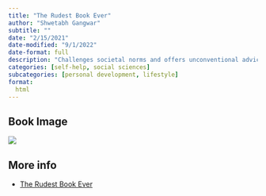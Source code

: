 ```yaml
---
title: "The Rudest Book Ever"
author: "Shwetabh Gangwar"
subtitle: ""
date: "2/15/2021"
date-modified: "9/1/2022"
date-format: full
description: "Challenges societal norms and offers unconventional advice on topics such as relationships, self-improvement, and personal growth, with a straightforward and direct approach."
categories: [self-help, social sciences]
subcategories: [personal development, lifestyle]
format:
  html
---
```


## Book Image

![](/books/rudestBookEver.jpeg)

## More info

- [The Rudest Book Ever](https://www.example.com/book/rudest-book-ever){.external}
